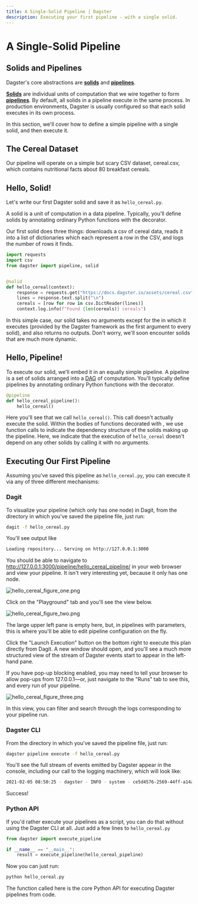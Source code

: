 ```yaml
---
title: A Single-Solid Pipeline | Dagster
description: Executing your first pipeline - with a single solid.
---
```


# A Single-Solid Pipeline

<CodeReferenceLink filePath="examples/docs_snippets/docs_snippets/intro_tutorial/basics/single_solid_pipeline/" />

## Solids and Pipelines

Dagster's core abstractions are **[solids](/concepts/solids-pipelines/solids)** and **[pipelines](/concepts/solids-pipelines/pipelines)**.

**[Solids](/concepts/solids-pipelines/solids)** are individual units of computation that we wire together to form **[pipelines](/concepts/solids-pipelines/pipelines)**. By default, all solids in a pipeline execute in the same process. In production environments, Dagster is usually configured so that each solid executes in its own process.

In this section, we'll cover how to define a simple pipeline with a single solid, and then execute it.

## The Cereal Dataset

Our pipeline will operate on a simple but scary CSV dataset, cereal.csv, which contains nutritional facts about 80 breakfast cereals.

## Hello, Solid!

Let's write our first Dagster solid and save it as `hello_cereal.py`.

A solid is a unit of computation in a data pipeline. Typically, you'll define solids by annotating ordinary Python functions with the <PyObject module="dagster" object="solid" displayText="@solid" /> decorator.

Our first solid does three things: downloads a csv of cereal data, reads it into a list of dictionaries which each represent a row in the CSV, and logs the number of rows it finds.

```python file=/intro_tutorial/basics/single_solid_pipeline/hello_cereal.py startafter=start_solid_marker endbefore=end_solid_marker
import requests
import csv
from dagster import pipeline, solid


@solid
def hello_cereal(context):
    response = requests.get("https://docs.dagster.io/assets/cereal.csv")
    lines = response.text.split("\n")
    cereals = [row for row in csv.DictReader(lines)]
    context.log.info(f"Found {len(cereals)} cereals")
```

In this simple case, our solid takes no arguments except for the <PyObject module="dagster"
object="SolidExecutionContext" displayText="context" /> in which it executes (provided by the Dagster framework as the first argument to every solid), and also returns no outputs. Don't worry, we'll soon encounter solids that are much more dynamic.

## Hello, Pipeline!

To execute our solid, we'll embed it in an equally simple pipeline. A pipeline is a set of solids arranged into a [DAG](https://en.wikipedia.org/wiki/Directed_acyclic_graph) of computation. You'll typically define pipelines by annotating ordinary Python functions with the <PyObject
module="dagster" object="pipeline" displayText="@pipeline" /> decorator.

```python file=/intro_tutorial/basics/single_solid_pipeline/hello_cereal.py startafter=start_pipeline_marker endbefore=end_pipeline_marker
@pipeline
def hello_cereal_pipeline():
    hello_cereal()
```

Here you'll see that we call `hello_cereal()`. This call doesn't actually execute the solid. Within the bodies of functions decorated with <PyObject module="dagster" object="pipeline"
displayText="@pipeline" />, we use function calls to indicate the dependency structure of the solids making up the pipeline. Here, we indicate that the execution of `hello_cereal` doesn't depend on any other solids by calling it with no arguments.

## Executing Our First Pipeline

Assuming you’ve saved this pipeline as `hello_cereal.py`, you can execute it via any of three different mechanisms:

### Dagit

To visualize your pipeline (which only has one node) in Dagit, from the directory in which you've saved the pipeline file, just run:

```bash
dagit -f hello_cereal.py
```

You'll see output like

```bash
Loading repository... Serving on http://127.0.0.1:3000
```

You should be able to navigate to <http://127.0.0.1:3000/pipeline/hello_cereal_pipeline/> in your web browser and view your pipeline. It isn't very interesting yet, because it only has one node.

<Image
alt="hello_cereal_figure_one.png"
src="/images/tutorial/hello_cereal_figure_one.png"
width={1680}
height={946}
/>

Click on the "Playground" tab and you'll see the view below.

<Image
alt="hello_cereal_figure_two.png"
src="/images/tutorial/hello_cereal_figure_two.png"
width={1680}
height={946}
/>

The large upper left pane is empty here, but, in pipelines with parameters, this is where you'll be able to edit pipeline configuration on the fly.

Click the "Launch Execution" button on the bottom right to execute this plan directly from Dagit. A new window should open, and you'll see a much more structured view of the stream of Dagster events start to appear in the left-hand pane.

If you have pop-up blocking enabled, you may need to tell your browser to allow pop-ups from 127.0.0.1—or, just navigate to the "Runs" tab to see this, and every run of your pipeline.

<Image
alt="hello_cereal_figure_three.png"
src="/images/tutorial/hello_cereal_figure_three.png"
width={1680}
height={946}
/>

In this view, you can filter and search through the logs corresponding to your pipeline run.

### Dagster CLI

From the directory in which you've saved the pipeline file, just run:

```bash
dagster pipeline execute -f hello_cereal.py
```

You'll see the full stream of events emitted by Dagster appear in the console, including our call to the logging machinery, which will look like:

```bash
2021-02-05 08:50:25 - dagster - INFO - system - ce5d4576-2569-44ff-a14a-51010eea5329 - hello_cereal - Found 77 cereals
```

Success!

### Python API

If you'd rather execute your pipelines as a script, you can do that without using the Dagster CLI at all. Just add a few lines to `hello_cereal.py`

```python file=/intro_tutorial/basics/single_solid_pipeline/hello_cereal.py startafter=start_execute_marker endbefore=end_execute_marker
from dagster import execute_pipeline

if __name__ == "__main__":
    result = execute_pipeline(hello_cereal_pipeline)
```

Now you can just run:

```bash
python hello_cereal.py
```

The <PyObject module="dagster" object="execute_pipeline" displayText="execute_pipeline()" /> function called here is the core Python API for executing Dagster pipelines from code.
